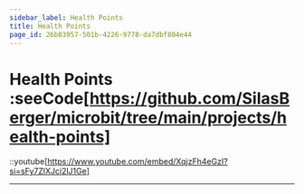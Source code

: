 ```yaml
---
sidebar_label: Health Points
title: Health Points
page_id: 26b83957-501b-4226-9778-da7dbf804e44
---
```


# Health Points :seeCode[https://github.com/SilasBerger/microbit/tree/main/projects/health-points]

::youtube[https://www.youtube.com/embed/XqjzFh4eGzI?si=sFy7ZlXJci2lJ1Ge]

---
